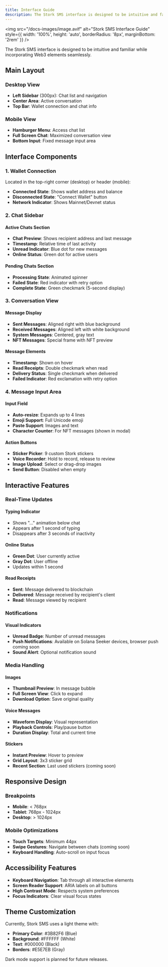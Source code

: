 ```yaml
---
title: Interface Guide
description: The Stork SMS interface is designed to be intuitive and familiar while incorporating Web3 elements seamlessly
---
```


<img
  src="/docs-images/image.avif"
  alt="Stork SMS Interface Guide"
  style={{ width: '100%', height: 'auto', borderRadius: '8px', marginBottom: '2rem' }}
/>


The Stork SMS interface is designed to be intuitive and familiar while incorporating Web3 elements seamlessly.

## Main Layout

### Desktop View

* **Left Sidebar** (300px): Chat list and navigation
* **Center Area**: Active conversation
* **Top Bar**: Wallet connection and chat info

### Mobile View

* **Hamburger Menu**: Access chat list
* **Full Screen Chat**: Maximized conversation view
* **Bottom Input**: Fixed message input area

## Interface Components

### 1. Wallet Connection

Located in the top-right corner (desktop) or header (mobile):

* **Connected State**: Shows wallet address and balance
* **Disconnected State**: "Connect Wallet" button
* **Network Indicator**: Shows Mainnet/Devnet status

### 2. Chat Sidebar

#### Active Chats Section

* **Chat Preview**: Shows recipient address and last message
* **Timestamp**: Relative time of last activity
* **Unread Indicator**: Blue dot for new messages
* **Online Status**: Green dot for active users

#### Pending Chats Section

* **Processing State**: Animated spinner
* **Failed State**: Red indicator with retry option
* **Complete State**: Green checkmark (5-second display)

### 3. Conversation View

#### Message Display

* **Sent Messages**: Aligned right with blue background
* **Received Messages**: Aligned left with white background
* **System Messages**: Centered, gray text
* **NFT Messages**: Special frame with NFT preview

#### Message Elements

* **Timestamp**: Shown on hover
* **Read Receipts**: Double checkmark when read
* **Delivery Status**: Single checkmark when delivered
* **Failed Indicator**: Red exclamation with retry option

### 4. Message Input Area

#### Input Field

* **Auto-resize**: Expands up to 4 lines
* **Emoji Support**: Full Unicode emoji
* **Paste Support**: Images and text
* **Character Counter**: For NFT messages (shown in modal)

#### Action Buttons

* **Sticker Picker**: 9 custom Stork stickers
* **Voice Recorder**: Hold to record, release to review
* **Image Upload**: Select or drag-drop images
* **Send Button**: Disabled when empty

## Interactive Features

### Real-Time Updates

#### Typing Indicator

* Shows "..." animation below chat
* Appears after 1 second of typing
* Disappears after 3 seconds of inactivity

#### Online Status

* **Green Dot**: User currently active
* **Gray Dot**: User offline
* Updates within 1 second

#### Read Receipts

* **Sent**: Message delivered to blockchain
* **Delivered**: Message received by recipient's client
* **Read**: Message viewed by recipient

### Notifications

#### Visual Indicators

* **Unread Badge**: Number of unread messages
* **Push Notifications**: Available on Solana Seeker devices, browser push coming soon
* **Sound Alert**: Optional notification sound

### Media Handling

#### Images

* **Thumbnail Preview**: In message bubble
* **Full Screen View**: Click to expand
* **Download Option**: Save original quality

#### Voice Messages

* **Waveform Display**: Visual representation
* **Playback Controls**: Play/pause button
* **Duration Display**: Total and current time

#### Stickers

* **Instant Preview**: Hover to preview
* **Grid Layout**: 3x3 sticker grid
* **Recent Section**: Last used stickers (coming soon)

## Responsive Design

### Breakpoints

* **Mobile**: < 768px
* **Tablet**: 768px - 1024px
* **Desktop**: > 1024px

### Mobile Optimizations

* **Touch Targets**: Minimum 44px
* **Swipe Gestures**: Navigate between chats (coming soon)
* **Keyboard Handling**: Auto-scroll on input focus

## Accessibility Features

* **Keyboard Navigation**: Tab through all interactive elements
* **Screen Reader Support**: ARIA labels on all buttons
* **High Contrast Mode**: Respects system preferences
* **Focus Indicators**: Clear visual focus states

## Theme Customization

Currently, Stork SMS uses a light theme with:

* **Primary Color**: #3B82F6 (Blue)
* **Background**: #FFFFFF (White)
* **Text**: #000000 (Black)
* **Borders**: #E5E7EB (Gray)

Dark mode support is planned for future releases.
